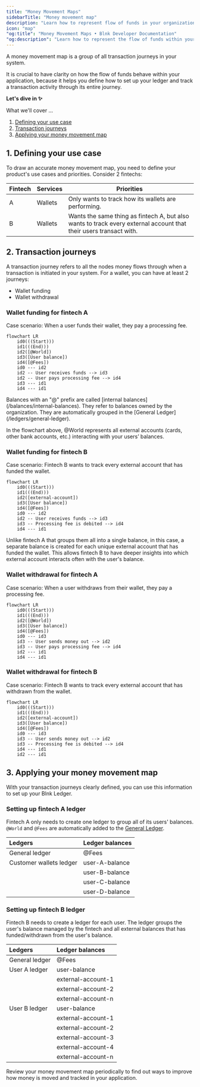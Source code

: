 ```yaml
---
title: "Money Movement Maps"
sidebarTitle: "Money movement map"
description: "Learn how to represent flow of funds in your organization."
icon: "map"
"og:title": "Money Movement Maps • Blnk Developer Documentation"
"og:description": "Learn how to represent the flow of funds within your fintech application."
---
```



A money movement map is a group of all <Tooltip tip="How money moves between balances from initiation to its final destination.">transaction journeys</Tooltip> in your system. 

It is crucial to have clarity on how the flow of funds behave within your application, because it helps you define how to set up your ledger and track a <Tooltip tip="Any action that triggers a transaction in your system">transaction activity</Tooltip> through its entire journey.

**Let's dive in ✨**

What we'll cover …

1. [Defining your use case](#1-defining-your-use-case)
2. [Transaction journeys](#2-transaction-journeys)
3. [Applying your money movement map](#3-applying-your-money-movement-map)

## 1. Defining your use case

To draw an accurate money movement map, you need to define your product's use cases and priorities. Consider 2 fintechs:

| Fintech | Services | Priorities |
| --- | --- | --- |
| A | Wallets | Only wants to track how its wallets are performing. |
| B | Wallets | Wants the same thing as fintech A, but also wants to track every external account that their users transact with. |

## 2. Transaction journeys

A transaction journey refers to all the nodes money flows through when a transaction is initiated in your system. For a wallet, you can have at least 2 journeys:

- Wallet funding
- Wallet withdrawal

### Wallet funding for fintech A

Case scenario: When a user funds their wallet, they pay a processing fee.

```mermaid
flowchart LR
    id0(((Start)))
    id1(((End)))
    id2([@World])
    id3([User balance])
    id4([@Fees])
    id0 --- id2
    id2 -- User receives funds --> id3
    id2 -- User pays processing fee --> id4
    id3 --- id1
    id4 --- id1
```

<Info>
    Balances with an "@" prefix are called [internal balances](/balances/internal-balances). They refer to balances owned by the organization. They are automatically grouped in the [General Ledger](/ledgers/general-ledger).
</Info>

In the flowchart above, @World represents all external accounts (cards, other bank accounts, etc.) interacting with your users’ balances.

### Wallet funding for fintech B

Case scenario: Fintech B wants to track every external account that has funded the wallet.

```mermaid
flowchart LR
    id0(((Start)))
    id1(((End)))
    id2([external-account])
    id3([User balance])
    id4([@Fees])
    id0 --- id2
    id2 -- User receives funds --> id3
    id3 -- Processing fee is debited --> id4
    id4 --- id1
```

Unlike fintech A that groups them all into a single balance, in this case, a separate balance is created for each unique external account that has funded the wallet. This allows fintech B to have deeper insights into which external account interacts often with the user's balance.

### Wallet withdrawal for fintech A

Case scenario: When a user withdraws from their wallet, they pay a processing fee.

```mermaid
flowchart LR
    id0(((Start)))
    id1(((End)))
    id2([@World])
    id3([User balance])
    id4([@Fees])
    id0 --- id3
    id3 -- User sends money out --> id2
    id3 -- User pays processing fee --> id4
    id2 --- id1
    id4 --- id1
```

### Wallet withdrawal for fintech B

Case scenario: Fintech B wants to track every external account that has withdrawn from the wallet.

```mermaid
flowchart LR
    id0(((Start)))
    id1(((End)))
    id2([external-account])
    id3([User balance])
    id4([@Fees])
    id0 --- id3
    id3 -- User sends money out --> id2
    id3 -- Processing fee is debited --> id4
    id4 --- id1
    id2 --- id1
```

## 3. Applying your money movement map

With your transaction journeys clearly defined, you can use this information to set up your Blnk Ledger.

### Setting up fintech A ledger

Fintech A only needs to create one ledger to group all of its users' balances. `@World` and `@Fees` are automatically added to the [General Ledger](/ledgers/general-ledger).

| Ledgers | Ledger balances |
| :--- | :--- |
| General ledger | @Fees | 
| Customer wallets ledger | user-A-balance |
| | user-B-balance |
| | user-C-balance |
| | user-D-balance |

### Setting up fintech B ledger

Fintech B needs to create a ledger for each user. The ledger groups the user's balance managed by the fintech and all external balances that has funded/withdrawn from the user's balance. 

| Ledgers | Ledger balances |
| :--- | :--- |
| General ledger | @Fees | 
| User A ledger | user-balance |
|  | external-account-1 |
|  | external-account-2 |
|  | external-account-n |
| User B ledger | user-balance |
|  | external-account-1 |
|  | external-account-2 |
|  | external-account-3 |
|  | external-account-4 |
|  | external-account-n |

<Tip>
    Review your money movement map periodically to find out ways to improve how money is moved and tracked in your application.
</Tip>

<NeedHelp />